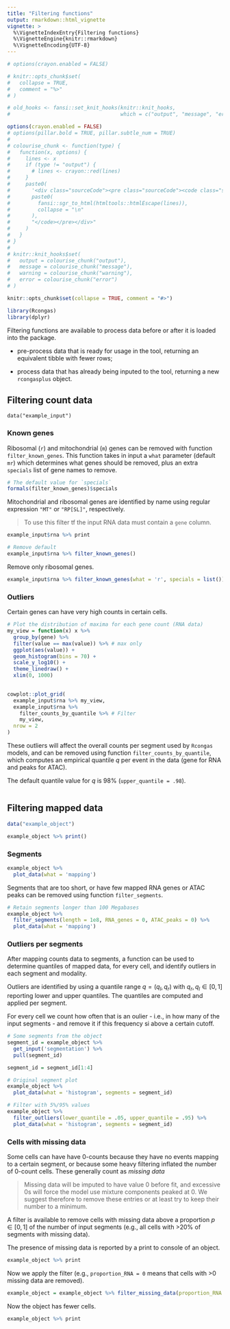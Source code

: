 ```yaml
---
title: "Filtering functions"
output: rmarkdown::html_vignette
vignette: >
  %\VignetteIndexEntry{Filtering functions}
  %\VignetteEngine{knitr::rmarkdown}
  %\VignetteEncoding{UTF-8}
---
```


```r
# options(crayon.enabled = FALSE)

# knitr::opts_chunk$set(
#   collapse = TRUE,
#   comment = "%>"
# )

# old_hooks <- fansi::set_knit_hooks(knitr::knit_hooks, 
#                                    which = c("output", "message", "error"))

options(crayon.enabled = FALSE)
# options(pillar.bold = TRUE, pillar.subtle_num = TRUE)
# 
# colourise_chunk <- function(type) {
#   function(x, options) {
#     lines <- x
#     if (type != "output") {
#       # lines <- crayon::red(lines)
#     }
#     paste0(
#       '<div class="sourceCode"><pre class="sourceCode"><code class="sourceCode">',
#       paste0(
#         fansi::sgr_to_html(htmltools::htmlEscape(lines)),
#         collapse = "\n"
#       ),
#       "</code></pre></div>"
#     )
#   }
# }
# 
# knitr::knit_hooks$set(
#   output = colourise_chunk("output"),
#   message = colourise_chunk("message"),
#   warning = colourise_chunk("warning"),
#   error = colourise_chunk("error")
# )

knitr::opts_chunk$set(collapse = TRUE, comment = "#>")
```

```r
library(Rcongas)
library(dplyr)
```


<!-- ```{r, eval=T} -->
<!-- data('example_object') -->
<!-- print(example_object) -->
<!-- ``` -->

Filtering functions are available to process data before or after it is loaded into the package.

* pre-process data that is ready for usage in the tool, returning an equivalent tibble with fewer rows;

* process data that has already being inputed to the tool, returning a new `rcongasplus` object.

## Filtering count data

```data
data("example_input")
```

### Known genes


Ribosomal (`r`) and mitochondrial (`m`) genes can be removed with function `filter_known_genes`. This function takes in input a `what` parameter (default `mr`) which determines what genes should be removed, plus an extra `specials` list of gene names to remove. 

```r
# The default value for `specials`
formals(filter_known_genes)$specials
```

Mitochondrial and ribosomal genes are identified by name using regular expression `"MT"` or `"RP[SL]"`, respectively.

> To use this filter tf the input RNA data must contain a `gene` column.


```r
example_input$rna %>% print

# Remove default 
example_input$rna %>% filter_known_genes()
```

Remove only ribosomal genes.

```r
example_input$rna %>% filter_known_genes(what = 'r', specials = list())
```


### Outliers

Certain genes can have very high counts in certain cells. 

```r
# Plot the distribution of maxima for each gene count (RNA data)
my_view = function(x) x %>% 
  group_by(gene) %>% 
  filter(value == max(value)) %>% # max only
  ggplot(aes(value)) + 
  geom_histogram(bins = 70) +
  scale_y_log10() +
  theme_linedraw() +
  xlim(0, 1000)
  

cowplot::plot_grid(
  example_input$rna %>% my_view,
  example_input$rna %>% 
    filter_counts_by_quantile %>% # Filter
    my_view,
  nrow = 2
)
```

These outliers will affect the overall counts per segment used by `Rcongas` models, and can  be removed using function `filter_counts_by_quantile`, which computes an empirical quantile $q$ per event in the data (gene for RNA and peaks for ATAC).

The default quantile value for $q$ is 98% (`upper_quantile = .98`).

```r
```

## Filtering mapped data

```r
data("example_object")

example_object %>% print()
```

### Segments

```r
example_object %>% 
  plot_data(what = 'mapping')
```

Segments that are too short, or have few mapped RNA genes or ATAC peaks can
be removed using function `filter_segments`.


```r
# Retain segments longer than 100 Megabases
example_object %>% 
  filter_segments(length = 1e8, RNA_genes = 0, ATAC_peaks = 0) %>% 
  plot_data(what = 'mapping')
```

### Outliers per segments

After mapping counts data to segments, a function
can be used to determine quantiles of mapped data, for every cell, and identify
outliers in each segment and modality. 

Outliers are identified by using a quantile range $q = (q_l, q_r)$ with 
$q_r,q_l\in [0,1]$ reporting lower and upper quantiles. The quantiles 
are computed and applied per segment. 

For every cell we count how often that is an oulier - i.e., in how many of the
input segments - and remove it if this frequency si above a certain cutoff.


```r
# Some segments from the object
segment_id = example_object %>%
  get_input('segmentation') %>%
  pull(segment_id)

segment_id = segment_id[1:4]

# Original segment plot
example_object %>% 
  plot_data(what = 'histogram', segments = segment_id)

# Filter with 5%/95% values
example_object %>% 
  filter_outliers(lower_quantile = .05, upper_quantile = .95) %>% 
  plot_data(what = 'histogram', segments = segment_id)
```


<!-- > If you used \code{action = 'remove'} The returned object will contain fewer entries; it should be checked for an excess of zeros after filtering. We show an example below -->

<!-- Compare 0-count cells before and after the filter -->

<!-- ```{r} -->
<!-- # RNA 0-counts difference -->
<!-- stat(example_object)$zero_counts_cells_RNA %>% print -->
<!-- stat(f_example_object)$zero_counts_cells_RNA %>% print  # capped -->
<!-- stat(f2_example_object)$zero_counts_cells_RNA %>% print # removed -->
<!-- ``` -->

<!-- ```{r} -->
<!-- # ATAC 0-counts difference -->
<!-- stat(example_object)$zero_counts_cells_ATAC %>% print -->
<!-- stat(f_example_object)$zero_counts_cells_ATAC %>% print  # capped -->
<!-- stat(f2_example_object)$zero_counts_cells_ATAC %>% print # removed -->
<!-- ``` -->

<!-- The extent of the new 0-counts cells can be summarised printing the filtered object to console. -->

<!-- ```{r} -->
<!-- f_example_object %>% print -->
<!-- f2_example_object %>% print -->
<!-- ``` -->

### Cells with missing data

Some cells can have have 0-counts because they have no events mapping to a certain segment, or because some heavy filtering inflated the number of 0-count cells. These generally count as _missing data_

> Missing data will be imputed to have value 0 before fit, and excessive 0s will force the model use mixture components peaked at 0. We suggest therefore to remove these entries or at least try to keep their number to a minimum.

A filter is available to remove cells with missing data above a proportion $p\in[0,1]$ of the number of input segments (e.g., all cells with >20% of segments with missing data).

The presence of missing data is reported by a print to console of an object. 

```r
example_object %>% print
```

Now we apply the filter (e.g., `proportion_RNA = 0` means that cells with >0 missing data are removed).

```r
example_object = example_object %>% filter_missing_data(proportion_RNA = 0, proportion_ATAC = 0)
```

Now the object has fewer cells.
```r
example_object %>% print
```

